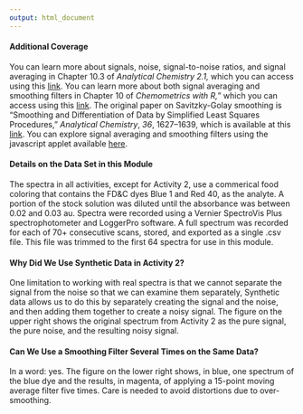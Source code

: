 ```yaml
---
output: html_document
---
```


<!-- wrapping up -->

#### Additional Coverage

You can learn more about signals, noise, signal-to-noise ratios, and signal averaging in Chapter 10.3 of *Analytical Chemistry 2.1,* which you can access using this [link](https://chem.libretexts.org/Bookshelves/Analytical_Chemistry/Analytical_Chemistry_2.1_(Harvey)/10%3A_Spectroscopic_Methods/10.03%3A_UV_Vis_and_IR_Spectroscopy). You can learn more about both signal averaging and smoothing filters in Chapter 10 of *Chemometrics with R,*" which you can access using this [link](https://chem.libretexts.org/Bookshelves/Analytical_Chemistry/Chemometrics_Using_R_(Harvey)/10%3A_Cleaning_Up_Data). The original paper on Savitzky-Golay smoothing is "Smoothing and Differentiation of Data by Simplified Least Squares Procedures," *Analytical Chemistry*, *36*, 1627--1639, which is available at this [link](https://doi.org/10.1021/ac60214a047). You can explore signal averaging and smoothing filters using the javascript applet available [here](http://195.134.76.37/applets/AppletSmooth/Appl_Smooth2.html).

#### Details on the Data Set in this Module

The spectra in all activities, except for Activity 2, use a commerical food coloring that contains the FD&C dyes Blue 1 and Red 40, as the analyte. A portion of the stock solution was diluted until the absorbance was between 0.02 and 0.03 au. Spectra were recorded using a Vernier SpectroVis Plus spectrophotometer and LoggerPro software. A full spectrum was recorded for each of 70+ consecutive scans, stored, and exported as a single .csv file. This file was trimmed to the first 64 spectra for use in this module.

#### Why Did We Use Synthetic Data in Activity 2?

One limitation to working with real spectra is that we cannot separate the signal from the noise so that we can examine them separately, Synthetic data allows us to do this by separately creating the signal and the noise, and then adding them together to create a noisy signal. The figure on the upper right shows the original spectrum from Activity 2 as the pure signal, the pure noise, and the resulting noisy signal.

#### Can We Use a Smoothing Filter Several Times on the Same Data?

In a word: yes. The figure on the lower right shows, in blue, one spectrum of the blue dye and the results, in magenta, of applying a 15-point moving average filter five times. Care is needed to avoid distortions due to over-smoothing.

